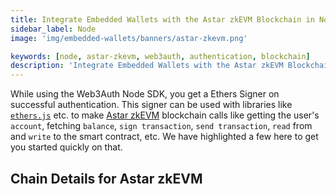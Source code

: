 ```yaml
---
title: Integrate Embedded Wallets with the Astar zkEVM Blockchain in Node
sidebar_label: Node
image: 'img/embedded-wallets/banners/astar-zkevm.png'

keywords: [node, astar-zkevm, web3auth, authentication, blockchain]
description: 'Integrate Embedded Wallets with the Astar zkEVM Blockchain in Node | Embedded Wallets'
---
```



While using the Web3Auth Node SDK, you get a Ethers Signer on successful authentication. This signer can be used with libraries like [`ethers.js`](https://docs.ethers.io/v5/getting-started/) etc. to make [Astar zkEVM](https://ethereum.org/) blockchain calls like getting the user's `account`, fetching `balance`, `sign transaction`, `send transaction`, `read` from and `write` to the smart contract, etc. We have highlighted a few here to get you started quickly on that.

## Chain Details for Astar zkEVM

<ChainDetailsAstarZkevm />

<EVMInteraction />
